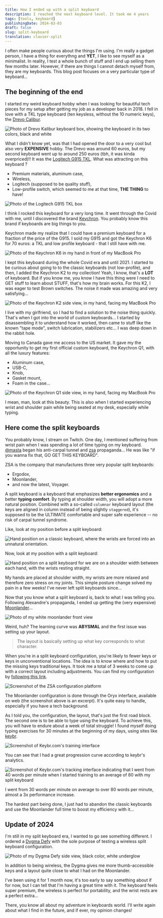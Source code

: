 ```yaml
---
title: How I ended up with a split keyboard
description: I reached the next keyboard level. It took me 4 years
tags: [tools, keyboard]
publishingDate: 2024-03-03
draft: false
slug: split-keyboard
translation: clavier-split
---
```



I often make people curious about the things I'm using. I'm really a gadget
person, I have a thing for everythng and **YET**, I like to see myself as a
minimalist. In reality, I test a whole bunch of stuff and I end up selling them
few months later. However, if there are things I cannot detach myself from, they
are my keyboards. This blog post focuses on a very particular type of
keyboard...

## The beginning of the end

I started my weird keyboard hobby when I was looking for beautiful tech pieces
for my setup after getting my job as a developer back in 2018. I fell in love
with a TKL type keyboard (ten keysless, without the 10 numeric keys), the
[Drevo Calibur](https://www.drevo.net/product/keyboard/calibur).

<Image
  src={drevoCalibur}
  alt="Photo of Drevo Kalibur keyboard box, showing the keyboard in its two colors, black and white"
/>

What I didn't know yet, was that I had opened the door to a very cool but also
very **EXPENSIVE** hobby. The Drevo was around 60 euros, but my second keyboard
went up to around 250 euros (tbh, it was kinda overpriced)!! It was the
[Logitech G915 TKL](https://www.logitechg.com/en-ca/products/gaming-keyboards/g915-tkl-wireless.html).
What was attracting on this keyboard ?

- Premium materials, aluminum case,
- Wireless,
- Logitech (supposed to be quality stuff),
- Low-profile switch, which seemed to me at that time, **THE THING** to have!

<Image src={logitechG915} alt="Photo of the Logitech G915 TKL box" />

I think I rocked this keyboard for a very long time. It went through the Covid
with me, until I discovered the brand [Keychron](https://keychron.ca/). You
probably know this brand if keyboards are big things to you.

Keychron made my realize that I could have a premium keyboard for a fraction of
the price of the G915. I sold my G915 and got the Keychron K6 for 70 euros: a
TKL and low profile keyboard - that I still have with me.

<Image
  src={keychronK6}
  alt="Photo of the Keychron K6 in my hand in front of my MacBook Pro"
/>

I kept this keyboard during the whole Covid era and until 2021. I started to be
curious about going to to the classic keyboards (not low-profile), and then, I
added the Keychron K2 to my collection! Yeah, I know, that's a **LOT** of
keyboard. But if you know me, you know I have this thing were I need to GET
stuff to learn about STUFF, that's how my brain works. For this K2, I was eager
to test Brown switches. The noise it made was amazing and very satisfying...

<Image
  src={keychronK2}
  alt="Photo of the Keychron K2 side view, in my hand, facing my MacBook Pro"
/>

I live with my girlfriend, so I had to find a solution to the noise thing
quickly. That's when I got into the world of custom keyboards... I started by
disassembling it to understand how it worked, then came to stuff like the known
"tape mode", switch lubrication, stabilizers etc... I was deep down in the
rabbit hole.

Moving to Canada gave me access to the US market. It gave my the opportunity to
get my first official custom keyboard, the Keychron Q1, with all the luxury
features:

- Aluminum case,
- USB-C,
- Knob,
- Gasket mount,
- Foam in the case...

<Image
  src={keychronQ1}
  alt="Photo of the Keychron Q1 side view, in my hand, facing my MacBook Pro"
/>

I mean, man, look at this beauty. This is also when I started experiencing wrist
and shoulder pain while being seated at my desk, especially while typing.

## Here come the split keyboards

You probably know, I stream on Twitch. One day, I mentioned suffering from wrist
pain when I was spending a lot of time typing on my keyboard.
[@masta](https://twitter.com/LprtrAlexandre) began his anti-carpal tunnel and
[zsa](https://zsa.io) propaganda... He was like "if you wanna fix that, GO GET
THIS KEYBOARD".

ZSA is the company that manufactures three very popular split keyboards:

- Ergodox,
- Moonlander,
- and now the latest, Voyager.

A split keyboard is a keyboard that emphasizes **better ergonomics** and a
better **typing comfort**. By typing at shoulder width, you will adopt a more
natural position. Combined with a so-called `columnar` keyboard layout (the keys
are aligned in column instead of being slightly `staggered`), it's supposed to
be the ULTIMATE comfortable and super safe experience -- no risk of carpal
tunnel syndrome.

Like, look at my position before a split keyboard:

<Image
  src={typingBefore}
  alt="Hand position on a classic keyboard, where the wrists are forced into an unnatural orientation."
/>

Now, look at my position with a split keyboard:

<Image
  src={typingSplit}
  alt="Hand position on a split keyboard for we are on a shoulder width between each hand, with the wrists resting straight."
/>

My hands are placed at shoulder width, my wrists are more relaxed and therefore
zero stress on my joints. This simple posture change solved my pain in a few
weeks! I've never left split keyboards since...

Now that you know what a split keyboard is, back to what I was telling you.
Following Alexandre's propaganda, I ended up getting the (very expensive)
[Moonlander](https://www.zsa.io/moonlander/)...

<Image src={moonlander} alt="Photo of my white moonlander front view" />

Weird, huh? The learning curve was **ABYSMAL** and the first issue was setting
up your layout.

> The layout is basically setting up what key corresponds to what character.

When you're in a split keyboard configuration, you're likely to fewer keys or
keys in unconventional locations. The idea is to know where and how to put the
missing keys traditional keys. It took me a total of 3 weeks to come up with a
correct layout including adjustments. You can find my configuration by
[following this link](https://configure.zsa.io/moonlander/layouts/yBLKl/latest/0).

<Image
  src={configurationZsa}
  alt="Screenshot of the ZSA configuration platform"
/>

The Moonlander configuration is done through the Oryx interface, available on
web (the screenshot above is an excerpt). It's quite easy to handle, especially
if you have a tech background.

As I told you, the configuration, the layout, that's just the first road block.
The second one is to be able to type using the keyboard. To achieve this, you
will have to endure about a week of total struggle! I found myself doing typing
exercises for 30 minutes at the beginning of my days, using sites like
[keybr](https://keybr.com).

<Image src={keybr} alt="Screenshot of Keybr.com's training interface" />

You can see that I had a great progression curve according to keybr's analytics.

<Image
  src={keybrEvolution}
  alt="Screenshot of Keybr.com's tracking interface indicating that I went from 40 words per minute when I started training to an average of 80 with my split keyboard"
/>

I went from 30 words per minute on average to over 80 words per minute, almost a
3x performance increase.

The hardest part being done, I just had to abandon the classic keyboards and use
the Moonlander full time to boost my efficiency with it...

## Update of 2024

I'm still in my split keyboard era, I wanted to go see something different. I
ordered a [Dygma Defy](https://dygma.com/pages/defy) with the sole purpose of
testing a wireless split keyboard configuration.

<Image
  src={dygma}
  alt="Photo of my Dygma Defy side view, black color, white underglow"
/>

In addition to being wireless, the Dygma gives me more thumb-accessible keys and
a layout quite close to what I had on the Moonlander.

I've been using it for 1 month now, it's too early to say something about if for
now, but I can tell that I'm having a great time with it. The keyboard feels
super premium, the wireless is perfect for portability, and the wrist rests are
a perfect extra...

There, you know all about my adventure in keyboards world. I'll write again
about what I find in the future, and if ever, my opinion changes!
